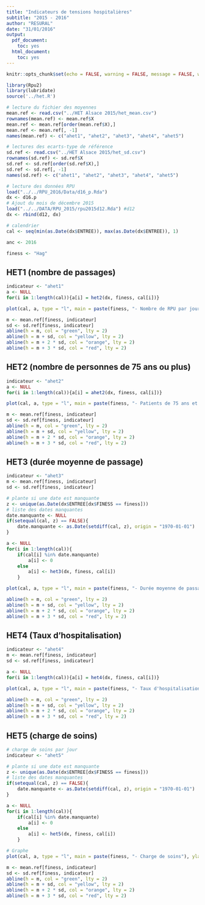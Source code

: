 ```yaml
---
title: "Indicateurs de tensions hospitalières"
subtitle: "2015 - 2016"
author: "RESURAL"
date: "31/01/2016"
output:
  pdf_document:
    toc: yes
  html_document:
    toc: yes
---
```


```r
knitr::opts_chunk$set(echo = FALSE, warning = FALSE, message = FALSE, width = 80, size = "small")
```


```r
library(Rpu2)
library(lubridate)
source('../het.R')

# lecture du fichier des moyennes
mean.ref <- read.csv("../HET Alsace 2015/het_mean.csv")
rownames(mean.ref) <- mean.ref$X
mean.ref <- mean.ref[order(mean.ref$X),]
mean.ref <- mean.ref[, -1]
names(mean.ref) <- c("ahet1", "ahet2", "ahet3", "ahet4", "ahet5")

# lectures des ecarts-type de référence
sd.ref <- read.csv("../HET Alsace 2015/het_sd.csv")
rownames(sd.ref) <- sd.ref$X
sd.ref <- sd.ref[order(sd.ref$X),]
sd.ref <- sd.ref[, -1]
names(sd.ref) <- c("ahet1", "ahet2", "ahet3", "ahet4", "ahet5")

# lecture des données RPU
load("../../RPU_2016/Data/d16_p.Rda")
dx <- d16.p
# Ajout du mois de décembre 2015
load("../../DATA/RPU_2015/rpu2015d12.Rda") #d12
dx <- rbind(d12, dx)

# calendrier
cal <- seq(min(as.Date(dx$ENTREE)), max(as.Date(dx$ENTREE)), 1)

anc <- 2016

finess <- "Hag"
```

HET1 (nombre de passages)
-------------------------
```r
indicateur <- "ahet1"
a <- NULL
for(i in 1:length(cal)){a[i] = het2(dx, finess, cal[i])}

plot(cal, a, type = "l", main = paste(finess, "- Nombre de RPU par jour"), ylab = "Nb. de patients", xlab = anc)

m <- mean.ref[finess, indicateur]
sd <- sd.ref[finess, indicateur]
abline(h = m, col = "green", lty = 2)
abline(h = m + sd, col = "yellow", lty = 2)
abline(h = m + 2 * sd, col = "orange", lty = 2)
abline(h = m + 3 * sd, col = "red", lty = 2)
```


HET2 (nombre de personnes de 75 ans ou plus)
--------------------------------------------
```r
indicateur <- "ahet2"
a <- NULL
for(i in 1:length(cal)){a[i] = ahet2(dx, finess, cal[i])}

plot(cal, a, type = "l", main = paste(finess, "- Patients de 75 ans et plus"), ylab = "Nb. de patients", ylim = c(0, max(a) + 10), xlab = anc)

m <- mean.ref[finess, indicateur]
sd <- sd.ref[finess, indicateur]
abline(h = m, col = "green", lty = 2)
abline(h = m + sd, col = "yellow", lty = 2)
abline(h = m + 2 * sd, col = "orange", lty = 2)
abline(h = m + 3 * sd, col = "red", lty = 2)
```

HET3 (durée moyenne de passage)
-------------------------------
```r
indicateur <- "ahet3"
m <- mean.ref[finess, indicateur]
sd <- sd.ref[finess, indicateur]

# plante si une date est manquante
z <- unique(as.Date(dx$ENTREE[dx$FINESS == finess]))
# liste des dates manquantes
date.manquante <- NULL
if(setequal(cal, z) == FALSE){
    date.manquante <- as.Date(setdiff(cal, z), origin = "1970-01-01")
}

a <- NULL
for(i in 1:length(cal)){
    if(cal[i] %in% date.manquante)
        a[i] <- 0
    else
        a[i] <- het3(dx, finess, cal[i])
    }

plot(cal, a, type = "l", main = paste(finess, "- Durée moyenne de passage par jour"), ylab = "Temps (minutes)", xlab = anc,  ylim = c(min(a) - 30, max(a) + 30))

abline(h = m, col = "green", lty = 2)
abline(h = m + sd, col = "yellow", lty = 2)
abline(h = m + 2 * sd, col = "orange", lty = 2)
abline(h = m + 3 * sd, col = "red", lty = 2)
```


HET4 (Taux d'hospitalisation)
-----------------------------
```r
indicateur <- "ahet4"
m <- mean.ref[finess, indicateur]
sd <- sd.ref[finess, indicateur]

a <- NULL
for(i in 1:length(cal)){a[i] = het4(dx, finess, cal[i])}

plot(cal, a, type = "l", main = paste(finess, "- Taux d'hospitalisation par jour"), ylab = "% hospitalisation", ylim = c(0, max(a, na.rm = TRUE)), xlab = anc)

abline(h = m, col = "green", lty = 2)
abline(h = m + sd, col = "yellow", lty = 2)
abline(h = m + 2 * sd, col = "orange", lty = 2)
abline(h = m + 3 * sd, col = "red", lty = 2)
```


HET5 (charge de soins)
----------------------

```r
# charge de soins par jour
indicateur <- "ahet5"

# plante si une date est manquante
z <- unique(as.Date(dx$ENTREE[dx$FINESS == finess]))
# liste des dates manquantes
if(setequal(cal, z) == FALSE){
    date.manquante <- as.Date(setdiff(cal, z), origin = "1970-01-01")
}

a <- NULL
for(i in 1:length(cal)){
    if(cal[i] %in% date.manquante)
        a[i] <- 0
    else
        a[i] <- het5(dx, finess, cal[i])
    }

# Graphe
plot(cal, a, type = "l", main = paste(finess, "- Charge de soins"), ylab = "Nb. de patients présents à 15 h", ylim = c(0, max(a) + 10), xlab = anc)

m <- mean.ref[finess, indicateur]
sd <- sd.ref[finess, indicateur]
abline(h = m, col = "green", lty = 2)
abline(h = m + sd, col = "yellow", lty = 2)
abline(h = m + 2 * sd, col = "orange", lty = 2)
abline(h = m + 3 * sd, col = "red", lty = 2)

```

